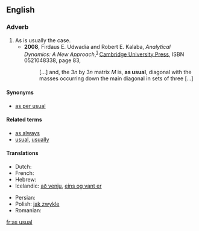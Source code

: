 ==English==

===Adverb===
{{infl|en|adverb|head=[[as]] [[usual]]}}

# As is usually the case.
#* '''2008''', Firdaus E. Udwadia and Robert E. Kalaba, ''Analytical Dynamics: A New Approach'',<sup>[http://books.google.com/books?id=Z-QDk1AqCK0C]</sup> [[w:Cambridge University Press|Cambridge University Press]], ISBN 0521048338, page 83,
#*: […] and, the 3<var>n</var> by 3<var>n</var> matrix <var>M</var> is, '''as usual''', diagonal <!-- [sic] no comma here --> with the masses occurring down the main diagonal in sets of three […]

====Synonyms====
* [[as per usual]]

====Related terms====
* [[as always]]
* [[usual]], [[usually]]

====Translations====
{{trans-top|as is usually the case}}
* Dutch: {{t-|nl|zoals gewoonlijk}}
* French: {{t+|fr|comme d'habitude}}
* Hebrew: {{t-|he|כרגיל|tr=karagil|sc=Hebr}}
* Icelandic: [[að venju]], [[eins og vant er]]
{{trans-mid}}
* Persian: {{t|fa|طبق معمول|tr=tebq-e ma'mul|sc=fa-Arab|xs=Persian}}
* Polish: [[jak zwykle]]
* Romanian: {{t|ro|ca de obicei}}
{{trans-bottom}}

[[fr:as usual]]